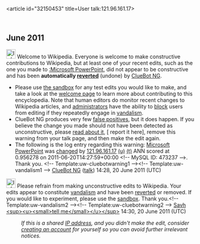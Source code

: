 <article id="32150453" title=User talk:121.96.161.17>
	<talkpage id="32150453" title="User talk:121.96.161.17">


== June 2011 ==
[[Image:Information.svg|left|25px|alt=|link=]] Welcome to Wikipedia. Everyone is welcome to make constructive contributions to Wikipedia, but at least one of your recent edits, such as the one you made to [[:Microsoft PowerPoint]], did not appear to be constructive and has been '''automatically [[Help:Reverting|reverted]]''' (undone) by [[User:ClueBot NG|ClueBot NG]]. 
* Please use [[Wikipedia:Sandbox|the sandbox]] for any test edits you would like to make, and take a look at the [[Wikipedia:Introduction|welcome page]] to learn more about contributing to this encyclopedia. Note that human editors do monitor recent changes to Wikipedia articles, and [[WP:ADMINS|administrators]] have the ability to [[WP:BLOCK|block]] users from editing if they repeatedly engage in [[WP:vandalism|vandalism]].
* ClueBot NG produces very few [[User:ClueBot NG#Information About False Positives|false positives]], but it does happen. If you believe the change you made should not have been detected as unconstructive, please [[User:ClueBot NG#Information About False Positives|read about it]], [{{User:ClueBot NG/Warnings/FPReport|473237}} report it here], remove this warning from your talk page, and then make the edit again. 
* The following is the log entry regarding this warning: [[Microsoft PowerPoint]] was [http://en.wikipedia.org/w/index.php?title=Microsoft+PowerPoint&amp;diff=435279089&amp;oldid=434569502 changed] by [[Special:Contributions/121.96.161.17|121.96.161.17]] [[User:121.96.161.17|(u)]] [[User talk:121.96.161.17|(t)]] ANN scored at 0.956278 on 2011-06-20T14:27:59+00:00 &lt;!-- MySQL ID: 473237 --&gt;. Thank you. &lt;!-- Template:uw-cluebotwarning1 --&gt;&lt;!-- Template:uw-vandalism1 --&gt; [[User:ClueBot NG|ClueBot NG]] ([[User talk:ClueBot NG|talk]]) 14:28, 20 June 2011 (UTC)

[[File:Information.svg|25px|alt=|link=]] Please refrain from making unconstructive edits to Wikipedia. Your edits appear to constitute [[Wikipedia:Vandalism|vandalism]] and have been [[Help:Reverting|reverted]] or removed. If you would like to experiment, please use the [[Wikipedia:Sandbox|sandbox]]. Thank you.&lt;!-- Template:uw-vandalism2 --&gt;&lt;!-- Template:uw-cluebotwarning2 --&gt; [[User:Savh|Savh]] [[User talk:Savh|&lt;sup&gt;&lt;u&gt;&lt;small&gt;tell me&lt;/small&gt;&lt;/u&gt;&lt;/sup&gt;]] 14:30, 20 June 2011 (UTC)
:''If this is a shared [[IP address]], and you didn't make the edit, consider [[Wikipedia:Why create an account?|creating an account]] for yourself so you can avoid further irrelevant notices.''
	</talkpage>
</article>